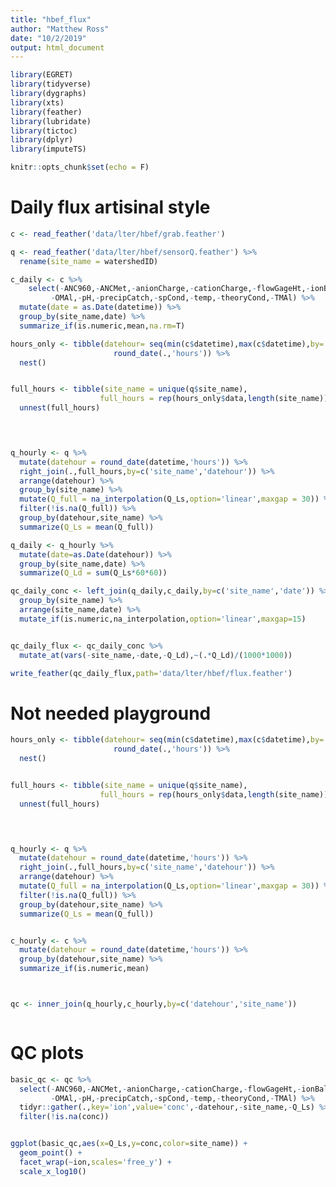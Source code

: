 ```yaml
---
title: "hbef_flux"
author: "Matthew Ross"
date: "10/2/2019"
output: html_document
---
```


```r
library(EGRET)
library(tidyverse)
library(dygraphs)
library(xts)
library(feather)
library(lubridate)
library(tictoc)
library(dplyr)
library(imputeTS)

knitr::opts_chunk$set(echo = F)
```

# Daily flux artisinal style

```r

c <- read_feather('data/lter/hbef/grab.feather') 

q <- read_feather('data/lter/hbef/sensorQ.feather') %>%
  rename(site_name = watershedID) 

c_daily <- c %>%
    select(-ANC960,-ANCMet,-anionCharge,-cationCharge,-flowGageHt,-ionBalance,
         -OMAl,-pH,-precipCatch,-spCond,-temp,-theoryCond,-TMAl) %>%
  mutate(date = as.Date(datetime)) %>%
  group_by(site_name,date) %>%
  summarize_if(is.numeric,mean,na.rm=T) 

hours_only <- tibble(datehour= seq(min(c$datetime),max(c$datetime),by='1 hour') %>%
                       round_date(.,'hours')) %>% 
  nest()


full_hours <- tibble(site_name = unique(q$site_name),
                    full_hours = rep(hours_only$data,length(site_name))) %>%
  unnest(full_hours)

  


q_hourly <- q %>%
  mutate(datehour = round_date(datetime,'hours')) %>%
  right_join(.,full_hours,by=c('site_name','datehour')) %>%
  arrange(datehour) %>%
  group_by(site_name) %>%
  mutate(Q_full = na_interpolation(Q_Ls,option='linear',maxgap = 30)) %>%
  filter(!is.na(Q_full)) %>%
  group_by(datehour,site_name) %>%
  summarize(Q_Ls = mean(Q_full))

q_daily <- q_hourly %>%
  mutate(date=as.Date(datehour)) %>%
  group_by(site_name,date) %>%
  summarize(Q_Ld = sum(Q_Ls*60*60))

qc_daily_conc <- left_join(q_daily,c_daily,by=c('site_name','date')) %>%
  group_by(site_name) %>%
  arrange(site_name,date) %>%
  mutate_if(is.numeric,na_interpolation,option='linear',maxgap=15)


qc_daily_flux <- qc_daily_conc %>%
  mutate_at(vars(-site_name,-date,-Q_Ld),~(.*Q_Ld)/(1000*1000))

write_feather(qc_daily_flux,path='data/lter/hbef/flux.feather')
```



# Not needed playground


```r


hours_only <- tibble(datehour= seq(min(c$datetime),max(c$datetime),by='1 hour') %>%
                       round_date(.,'hours')) %>% 
  nest()


full_hours <- tibble(site_name = unique(q$site_name),
                    full_hours = rep(hours_only$data,length(site_name))) %>%
  unnest(full_hours)

  


q_hourly <- q %>%
  mutate(datehour = round_date(datetime,'hours')) %>%
  right_join(.,full_hours,by=c('site_name','datehour')) %>%
  arrange(datehour) %>%
  mutate(Q_full = na_interpolation(Q_Ls,option='linear',maxgap = 30)) %>%
  filter(!is.na(Q_full)) %>%
  group_by(datehour,site_name) %>%
  summarize(Q_Ls = mean(Q_full))


c_hourly <- c %>%
  mutate(datehour = round_date(datetime,'hours')) %>%
  group_by(datehour,site_name) %>%
  summarize_if(is.numeric,mean)



qc <- inner_join(q_hourly,c_hourly,by=c('datehour','site_name')) 



```




# QC plots
```r
basic_qc <- qc %>%
  select(-ANC960,-ANCMet,-anionCharge,-cationCharge,-flowGageHt,-ionBalance,
         -OMAl,-pH,-precipCatch,-spCond,-temp,-theoryCond,-TMAl) %>%
  tidyr::gather(.,key='ion',value='conc',-datehour,-site_name,-Q_Ls) %>%
  filter(!is.na(conc))


ggplot(basic_qc,aes(x=Q_Ls,y=conc,color=site_name)) + 
  geom_point() + 
  facet_wrap(~ion,scales='free_y') + 
  scale_x_log10()
```

